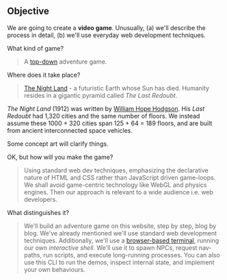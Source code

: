 ## Objective

We are going to create a **video game**.
Unusually,
(a) we'll describe the process in detail,
(b) we'll use everyday web development techniques.

What kind of game?
> A [top-down](https://en.wikipedia.org/wiki/Video_game_graphics#Top-down_perspective) adventure game.

Where does it take place?
> [The Night Land](https://en.wikipedia.org/wiki/The_Night_Land "@new-tab") - a futuristic Earth whose Sun has died.
> Humanity resides in a gigantic pyramid called _The Last Redoubt_.

<aside>

  _The Night Land_ (1912) was written by [William Hope Hodgson](https://en.wikipedia.org/wiki/William_Hope_Hodgson).
  His _Last Redoubt_ had 1,320 cities and the same number of floors.
  We instead assume these 1000 + 320 cities span 125 + 64 = 189 floors, and are built from ancient interconnected space vehicles.
  
  Some concept art will clarify things.

</aside>

<!-- TODO replace <div> by <Tabs> -->

<div
  class="tabs"
  name="redoubt-sketch"
  height="[400, 580]"
  enabled="true"
  tabs="[
    { type: 'component', filepath: 'example/Images#redoubt-sketches' },
  ]"
/>

OK, but how will you make the game?
> Using standard web dev techniques, emphasizing the declarative nature of HTML and CSS
> rather than JavaScript driven game-loops.
> We shall avoid game-centric technology like WebGL and physics engines.
> Then our approach is relevant to a wide audience i.e. web developers.

What distinguishes it?
> We'll build an adventure game on this website, step by step, blog by blog.
> We've already mentioned we'll use standard web development techniques.
> Additionally, we'll use a [browser-based terminal](https://www.npmjs.com/package/xterm), running our own _interactive shell_.
> We'll use it to spawn NPCs, request nav-paths, run scripts, and execute long-running processes.
> You can also use this CLI to run the demos, inspect internal state, and implement your own behaviours.
